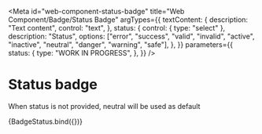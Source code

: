 <!-- @license CC0-1.0 -->


<Meta
  id="web-component-status-badge"
  title="Web Component/Badge/Status Badge"
  argTypes={{
    textContent: {
      description: "Text content",
      control: "text",
    },
    status: {
      control: { type: "select" },
      description: "Status",
      options: ["error", "success", "valid", "invalid", "active", "inactive", "neutral", "danger", "warning", "safe"],
    },
  }}
  parameters={{
    status: {
      type: "WORK IN PROGRESS",
    },
  }}
/>

# Status badge

When status is not provided, neutral will be used as default

<Canvas>
  <Story
    name="Default"
    args={{
      textContent: "neutral",
    }}
  >
    {BadgeStatus.bind({})}
  </Story>
</Canvas>

<ArgsTable story="Default" />
